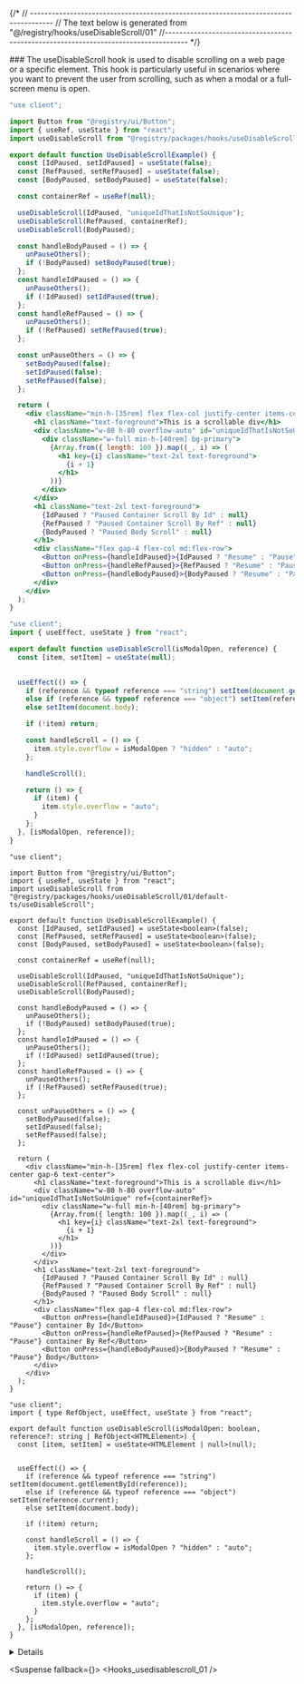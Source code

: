 
{/*
// ------------------------------------------------------------------------------------
    //	The text below is generated from "@/registry/hooks/useDisableScroll/01"
//------------------------------------------------------------------------------------
*/}

<Wrapper>
<Title>useDisableScroll</Title>
### The useDisableScroll hook is used to disable scrolling on a web page or a specific element. This hook is particularly useful in scenarios where you want to prevent the user from scrolling, such as when a modal or a full-screen menu is open.

<CodeBlock variant="usedisablescroll">

```default|js|example.jsx
"use client";

import Button from "@registry/ui/Button";
import { useRef, useState } from "react";
import useDisableScroll from "@registry/packages/hooks/useDisableScroll/01/default-js/useDisableScroll";

export default function UseDisableScrollExample() {
  const [IdPaused, setIdPaused] = useState(false);
  const [RefPaused, setRefPaused] = useState(false);
  const [BodyPaused, setBodyPaused] = useState(false);

  const containerRef = useRef(null);

  useDisableScroll(IdPaused, "uniqueIdThatIsNotSoUnique");
  useDisableScroll(RefPaused, containerRef);
  useDisableScroll(BodyPaused);

  const handleBodyPaused = () => {
    unPauseOthers();
    if (!BodyPaused) setBodyPaused(true);
  };
  const handleIdPaused = () => {
    unPauseOthers();
    if (!IdPaused) setIdPaused(true);
  };
  const handleRefPaused = () => {
    unPauseOthers();
    if (!RefPaused) setRefPaused(true);
  };

  const unPauseOthers = () => {
    setBodyPaused(false);
    setIdPaused(false);
    setRefPaused(false);
  };

  return (
    <div className="min-h-[35rem] flex flex-col justify-center items-center gap-6 text-center">
      <h1 className="text-foreground">This is a scrollable div</h1>
      <div className="w-80 h-80 overflow-auto" id="uniqueIdThatIsNotSoUnique" ref={containerRef}>
        <div className="w-full min-h-[40rem] bg-primary">
          {Array.from({ length: 100 }).map((_, i) => (
            <h1 key={i} className="text-2xl text-foreground">
              {i + 1}
            </h1>
          ))}
        </div>
      </div>
      <h1 className="text-2xl text-foreground">
        {IdPaused ? "Paused Container Scroll By Id" : null}
        {RefPaused ? "Paused Container Scroll By Ref" : null}
        {BodyPaused ? "Paused Body Scroll" : null}
      </h1>
      <div className="flex gap-4 flex-col md:flex-row">
        <Button onPress={handleIdPaused}>{IdPaused ? "Resume" : "Pause"} container By Id</Button>
        <Button onPress={handleRefPaused}>{RefPaused ? "Resume" : "Pause"} container By Ref</Button>
        <Button onPress={handleBodyPaused}>{BodyPaused ? "Resume" : "Pause"} Body</Button>
      </div>
    </div>
  );
}

```

```default|js|useDisableScroll.jsx
"use client";
import { useEffect, useState } from "react";

export default function useDisableScroll(isModalOpen, reference) {
  const [item, setItem] = useState(null);

  
  useEffect(() => {
    if (reference && typeof reference === "string") setItem(document.getElementById(reference));
    else if (reference && typeof reference === "object") setItem(reference.current);
    else setItem(document.body);

    if (!item) return;

    const handleScroll = () => {
      item.style.overflow = isModalOpen ? "hidden" : "auto";
    };

    handleScroll();

    return () => {
      if (item) {
        item.style.overflow = "auto";
      }
    };
  }, [isModalOpen, reference]);
}

```

```default|ts|example.tsx
"use client";

import Button from "@registry/ui/Button";
import { useRef, useState } from "react";
import useDisableScroll from "@registry/packages/hooks/useDisableScroll/01/default-ts/useDisableScroll";

export default function UseDisableScrollExample() {
  const [IdPaused, setIdPaused] = useState<boolean>(false);
  const [RefPaused, setRefPaused] = useState<boolean>(false);
  const [BodyPaused, setBodyPaused] = useState<boolean>(false);

  const containerRef = useRef(null);

  useDisableScroll(IdPaused, "uniqueIdThatIsNotSoUnique");
  useDisableScroll(RefPaused, containerRef);
  useDisableScroll(BodyPaused);

  const handleBodyPaused = () => {
    unPauseOthers();
    if (!BodyPaused) setBodyPaused(true);
  };
  const handleIdPaused = () => {
    unPauseOthers();
    if (!IdPaused) setIdPaused(true);
  };
  const handleRefPaused = () => {
    unPauseOthers();
    if (!RefPaused) setRefPaused(true);
  };

  const unPauseOthers = () => {
    setBodyPaused(false);
    setIdPaused(false);
    setRefPaused(false);
  };

  return (
    <div className="min-h-[35rem] flex flex-col justify-center items-center gap-6 text-center">
      <h1 className="text-foreground">This is a scrollable div</h1>
      <div className="w-80 h-80 overflow-auto" id="uniqueIdThatIsNotSoUnique" ref={containerRef}>
        <div className="w-full min-h-[40rem] bg-primary">
          {Array.from({ length: 100 }).map((_, i) => (
            <h1 key={i} className="text-2xl text-foreground">
              {i + 1}
            </h1>
          ))}
        </div>
      </div>
      <h1 className="text-2xl text-foreground">
        {IdPaused ? "Paused Container Scroll By Id" : null}
        {RefPaused ? "Paused Container Scroll By Ref" : null}
        {BodyPaused ? "Paused Body Scroll" : null}
      </h1>
      <div className="flex gap-4 flex-col md:flex-row">
        <Button onPress={handleIdPaused}>{IdPaused ? "Resume" : "Pause"} container By Id</Button>
        <Button onPress={handleRefPaused}>{RefPaused ? "Resume" : "Pause"} container By Ref</Button>
        <Button onPress={handleBodyPaused}>{BodyPaused ? "Resume" : "Pause"} Body</Button>
      </div>
    </div>
  );
}

```

```default|ts|useDisableScroll.tsx
"use client";
import { type RefObject, useEffect, useState } from "react";

export default function useDisableScroll(isModalOpen: boolean, reference?: string | RefObject<HTMLElement>) {
  const [item, setItem] = useState<HTMLElement | null>(null);

  
  useEffect(() => {
    if (reference && typeof reference === "string") setItem(document.getElementById(reference));
    else if (reference && typeof reference === "object") setItem(reference.current);
    else setItem(document.body);

    if (!item) return;

    const handleScroll = () => {
      item.style.overflow = isModalOpen ? "hidden" : "auto";
    };

    handleScroll();

    return () => {
      if (item) {
        item.style.overflow = "auto";
      }
    };
  }, [isModalOpen, reference]);
}

```

</CodeBlock>
<Details>


## Parameters

| Name        | Type                               | Default         | Description                                                                                                                                                                   |
| ----------- | ---------------------------------- | --------------- | ----------------------------------------------------------------------------------------------------------------------------------------------------------------------------- |
| isModalOpen | `boolean`                          | -               | A flag indicating whether the modal is open, which determines if scrolling should be disabled on the target element.                                                          |
| reference   | `string \| RefObject<HTMLElement>` | `document.body` | An optional reference to the HTML element to apply scroll behavior. Can be an element ID as a string or a React ref object. If not provided, defaults to the `document.body`. |

### Additional Information

The `useDisableScroll` hook is designed to manage the scrolling behavior of a specified HTML element when a modal or other overlay component is open. When `isModalOpen` is `true`, scrolling is disabled on the target element by setting its `overflow` style to `"hidden"`. When `isModalOpen` is `false`, scrolling is enabled by setting `overflow` back to `"auto"`.

- **Element Selection**: The target element for disabling scroll can be specified through the `reference` parameter. This can either be:
  - A `string` representing the element's ID.
  - A `RefObject` pointing to the desired element.
  - If no reference is provided, the default target is `document.body`.

</Details>

<Suspense fallback={<Skeleton className="h-60 rounded-lg" />}>
<Display>
<Hooks_usedisablescroll_01 />
</Display>
</Suspense>

</Wrapper>
